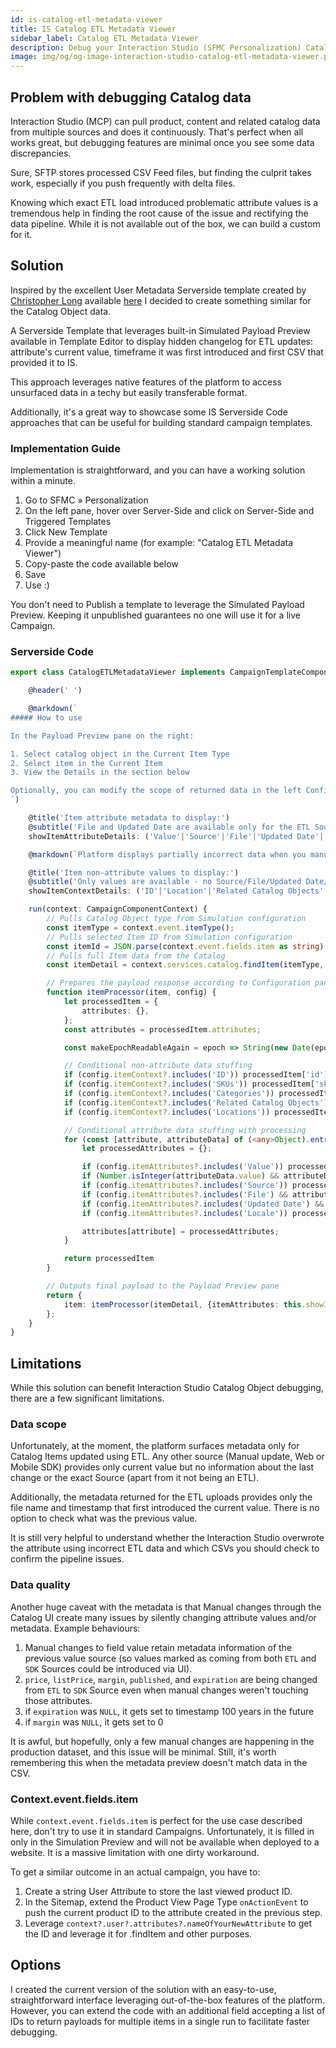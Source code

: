 ```yaml
---
id: is-catalog-etl-metadata-viewer
title: IS Catalog ETL Metadata Viewer
sidebar_label: Catalog ETL Metadata Viewer
description: Debug your Interaction Studio (SFMC Personalization) Catalog Object Item attributes with the power of Serverside Code.
image: img/og/og-image-interaction-studio-catalog-etl-metadata-viewer.png
---
```



<LeadText content="Debug your Interaction Studio (SFMC Personalization) Catalog Object Item attributes with the power of Serverside Code." />

## Problem with debugging Catalog data

Interaction Studio (MCP) can pull product, content and related catalog data from multiple sources and does it continuously. That's perfect when all works great, but debugging features are minimal once you see some data discrepancies.

Sure, SFTP stores processed CSV Feed files, but finding the culprit takes work, especially if you push frequently with delta files.

Knowing which exact ETL load introduced problematic attribute values is a tremendous help in finding the root cause of the issue and rectifying the data pipeline. While it is not available out of the box, we can build a custom for it.

## Solution

Inspired by the excellent User Metadata Serverside template created by [Christopher Long](https://www.linkedin.com/in/christopherlong/) available [here](https://github.com/christopher-longSFDC/mcp/wiki/Serverside-Templates) I decided to create something similar for the Catalog Object data.

A Serverside Template that leverages built-in Simulated Payload Preview available in Template Editor to display hidden changelog for ETL updates: attribute's current value, timeframe it was first introduced and first CSV that provided it to IS.

This approach leverages native features of the platform to access unsurfaced data in a techy but easily transferable format.

Additionally, it's a great way to showcase some IS Serverside Code approaches that can be useful for building standard campaign templates.

### Implementation Guide

Implementation is straightforward, and you can have a working solution within a minute.

1. Go to SFMC » Personalization
2. On the left pane, hover over Server-Side and click on Server-Side and Triggered Templates
3. Click New Template
4. Provide a meaningful name (for example: "Catalog ETL Metadata Viewer")
5. Copy-paste the code available below
6. Save
7. Use :)

You don't need to Publish a template to leverage the Simulated Payload Preview. Keeping it unpublished guarantees no one will use it for a live Campaign.

### Serverside Code

```ts
export class CatalogETLMetadataViewer implements CampaignTemplateComponent {

    @header(' ')

    @markdown(`
##### How to use

In the Payload Preview pane on the right:

1. Select catalog object in the Current Item Type
2. Select item in the Current Item
3. View the Details in the section below

Optionally, you can modify the scope of returned data in the left Configuration pane.
`)

    @title('Item attribute metadata to display:')
    @subtitle('File and Updated Date are available only for the ETL Source.')
    showItemAttributeDetails: ('Value'|'Source'|'File'|'Updated Date'|'Locale')[] = ['Value', 'Source', 'File', 'Updated Date'];

    @markdown(`Platform displays partially incorrect data when you manually Save Item in the Catalog, learn more [here](https://mateuszdabrowski.pl/docs/interaction-studio/snippets/is-catalog-etl-metadata-viewer/).`)

    @title('Item non-attribute values to display:')
    @subtitle('Only values are available - no Source/File/Updated Date/Locale data is exposed by the platform.')
    showItemContextDetails: ('ID'|'Location'|'Related Catalog Objects'|'Categories'|'SKUs')[];

    run(context: CampaignComponentContext) {
        // Pulls Catalog Object type from Simulation configuration
        const itemType = context.event.itemType();
        // Pulls selected Item ID from Simulation configuration
        const itemId = JSON.parse(context.event.fields.item as string)._id.value;
        // Pulls full Item data from the Catalog
        const itemDetail = context.services.catalog.findItem(itemType, itemId);

        // Prepares the payload response according to Configuration pane
        function itemProcessor(item, config) {
            let processedItem = {
                attributes: {},
            };
            const attributes = processedItem.attributes;

            const makeEpochReadableAgain = epoch => String(new Date(epoch)).substring(4, 24);

            // Conditional non-attribute data stuffing
            if (config.itemContext?.includes('ID')) processedItem['id'] = item.id;
            if (config.itemContext?.includes('SKUs')) processedItem['skus'] = item.skus;
            if (config.itemContext?.includes('Categories')) processedItem['categories'] = item.categories;
            if (config.itemContext?.includes('Related Catalog Objects')) processedItem['relatedCatalogObjects'] = item.dimensions;
            if (config.itemContext?.includes('Locations')) processedItem['locations'] = item.locations;

            // Conditional attribute data stuffing with processing
            for (const [attribute, attributeData] of (<any>Object).entries(item.attributes)) {
                let processedAttributes = {};

                if (config.itemAttributes?.includes('Value')) processedAttributes['value'] = attributeData.value;
                if (Number.isInteger(attributeData.value) && attributeData.value > 10e10) processedAttributes['readableValue'] = makeEpochReadableAgain(attributeData.value);
                if (config.itemAttributes?.includes('Source')) processedAttributes['lastChangeSource'] = attributeData.metadata?.origin || 'SDK';
                if (config.itemAttributes?.includes('File') && attributeData.metadata?.origin === 'ETL' ) processedAttributes['lastChangeFromETL'] = attributeData.metadata?.provider.substring(16);
                if (config.itemAttributes?.includes('Updated Date') && attributeData.metadata?.origin === 'ETL' ) processedAttributes['lastChangeDate'] = makeEpochReadableAgain(attributeData.metadata?.lastUpdated);
                if (config.itemAttributes?.includes('Locale')) processedAttributes['locale'] = attributeData.locale;

                attributes[attribute] = processedAttributes;
            }

            return processedItem
        }

        // Outputs final payload to the Payload Preview pane
        return {
            item: itemProcessor(itemDetail, {itemAttributes: this.showItemAttributeDetails, itemContext: this.showItemContextDetails}),
        };
    }
}
```

## Limitations

While this solution can benefit Interaction Studio Catalog Object debugging, there are a few significant limitations.

### Data scope

Unfortunately, at the moment, the platform surfaces metadata only for Catalog Items updated using ETL. Any other source (Manual update, Web or Mobile SDK) provides only current value but no information about the last change or the exact Source (apart from it not being an ETL).

Additionally, the metadata returned for the ETL uploads provides only the file name and timestamp that first introduced the current value. There is no option to check what was the previous value.

It is still very helpful to understand whether the Interaction Studio overwrote the attribute using incorrect ETL data and which CSVs you should check to confirm the pipeline issues.

### Data quality

Another huge caveat with the metadata is that Manual changes through the Catalog UI create many issues by silently changing attribute values and/or metadata. Example behaviours:

1. Manual changes to field value retain metadata information of the previous value source (so values marked as coming from both `ETL` and `SDK` Sources could be introduced via UI).
2. `price`, `listPrice`, `margin`, `published`, and `expiration` are being changed from `ETL` to `SDK` Source even when manual changes weren't touching those attributes.
3. if `expiration` was `NULL`, it gets set to timestamp 100 years in the future
4. if `margin` was `NULL`, it gets set to 0

It is awful, but hopefully, only a few manual changes are happening in the production dataset, and this issue will be minimal. Still, it's worth remembering this when the metadata preview doesn't match data in the CSV.

### Context.event.fields.item

While `context.event.fields.item` is perfect for the use case described here, don't try to use it in standard Campaigns. Unfortunately, it is filled in only in the Simulation Preview and will not be available when deployed to a website. It is a massive limitation with one dirty workaround.

To get a similar outcome in an actual campaign, you have to:

1. Create a string User Attribute to store the last viewed product ID.
2. In the Sitemap, extend the Product View Page Type `onActionEvent` to push the current product ID to the attribute created in the previous step.
3. Leverage `context?.user?.attributes?.nameOfYourNewAttribute` to get the ID and leverage it for .findItem and other purposes.

## Options

I created the current version of the solution with an easy-to-use, straightforward interface leveraging out-of-the-box features of the platform. However, you can extend the code with an additional field accepting a list of IDs to return payloads for multiple items in a single run to facilitate faster debugging.